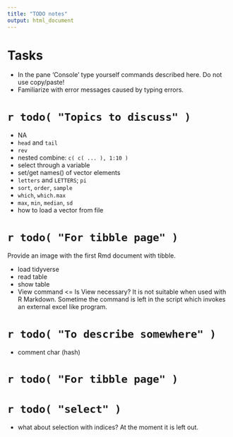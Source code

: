 ```yaml
---
title: "TODO notes"
output: html_document
---
```


# Tasks

- In the pane 'Console' type yourself commands described here. Do not use copy/paste!
- Familiarize with error messages caused by typing errors.


# `r todo( "Topics to discuss" )`

- NA
- `head` and `tail`
- `rev`
- nested combine: `c( c( ... ), 1:10 )`
- select through a variable
- set/get names() of vector elements
- `letters` and `LETTERS`; `pi`
- `sort`, `order`, `sample`
- `which`, `which.max`
- `max`, `min`, `median`, `sd`
- how to load a vector from file


# `r todo( "For tibble page" )`

Provide an image with the first Rmd document with tibble.

- load tidyverse
- read table
- show table
- View command  <= Is View necessary? It is not suitable when used with R Markdown. Sometime the command is left in the script which invokes an external excel like program.

# `r todo( "To describe somewhere" )`

- comment char (hash)

# `r todo( "For tibble page" )`

# `r todo( "select" )`

- what about selection with indices? At the moment it is left out.

